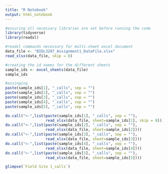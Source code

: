 ```yaml
---
title: "R Notebook"
output: html_notebook
---
```


```r
#ensuring all necessary libraries are set before running the code
library(tidyverse)
library(readxl)
```

```r
#readxl commands necessary for multi-sheet excel document
data_file <- "BIOL3207_Assignment1_DataFile.xlsx"
read_xlsx(data_file, skip = 8)
```

```r
#creating the id names for the different sheets
sample_ids <- excel_sheets(data_file)
sample_ids
```

```r
#assinging
paste(sample_ids[1], "_calls", sep = "")
paste(sample_ids[2], "_calls", sep = "")
paste(sample_ids[3], "_calls", sep = "")
paste(sample_ids[4], "_calls", sep = "")
paste(sample_ids[5], "_calls", sep = "")

do.call("<-",list(paste(sample_ids[1], "_calls", sep = ""),
                  read_xlsx(data_file, sheet=sample_ids[1], skip = 8)))
do.call("<-",list(paste(sample_ids[2], "_calls", sep = ""),
                  read_xlsx(data_file, sheet=sample_ids[2])))
do.call("<-",list(paste(sample_ids[3], "_calls", sep = ""),
                  read_xlsx(data_file, sheet=sample_ids[3])))
do.call("<-",list(paste(sample_ids[4], "_calls", sep = ""),
                  read_xlsx(data_file, sheet=sample_ids[4])))
do.call("<-",list(paste(sample_ids[5], "_calls", sep = ""),
                  read_xlsx(data_file, sheet=sample_ids[5])))

glimpse(`Field Site 1_calls`)
```

```r

```











